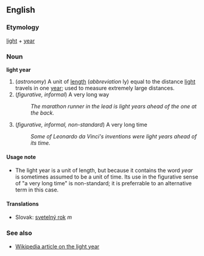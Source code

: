 ==English==
===Etymology===
[[light]] + [[year]]

===Noun===
'''light year'''

#(''astronomy'') A unit of [[length]] (''abbreviation'' ly) equal to the distance [[light]] travels in one [[year]]; used to measure extremely large distances.
#(''figurative, informal'') A very long way
#:''The marathon runner in the lead is light years ahead of the one at the back.''
#(''figurative, informal, non-standard'') A very long time
#:''Some of Leonardo da Vinci's inventions were light years ahead of its time.''

====Usage note====
*The light year is a unit of length, but because it contains the word ''year'' is sometimes assumed to be a unit of time.  Its use in the figurative sense of "a very long time" is non-standard; it is preferrable to an alternative term in this case.

==== Translations ====
*Slovak: [[svetelný rok]] ''m''

===See also===
*[[en:Light_year|Wikipedia article on the light year]]